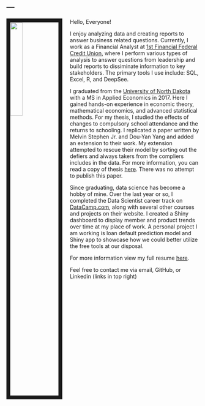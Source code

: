 ---
---

<img src="Headshot.jpg" style="width:25%; border:10px solid; margin-right: 20px" align="left">

Hello, Everyone!

I enjoy analyzing data and creating reports to answer business related questions. Currently, I work as a Financial Analyst at [1st Financial Federal Credit Union](https://www.1stfinancialfcu.org/), where I perform various types of analysis to answer questions from leadership and build reports to dissiminate information to key stakeholders. The primary tools I use include: SQL, Excel, R, and DeepSee.

I graduated from the [University of North Dakota](https://und.edu/programs/applied-economics-ms/index.html) with a MS in Applied Economics in 2017. Here I gained hands-on experience in economic theory, mathematical economics, and advanced statistical methods. For my thesis, I studied the effects of changes to compulsory school attendance and the returns to schooling. I replicated a paper written by Melvin Stephen Jr. and Dou-Yan Yang and added an extension to their work. My extension attempted to rescue their model by sorting out the defiers and always takers from the compliers includes in the data. For more information, you can read a copy of thesis [here](Thesis.pdf). There was no attempt to publish this paper.

Since graduating, data science has become a hobby of mine. Over the last year or so, I completed the Data Scientist career track on [DataCamp.com](https://www.datacamp.com/), along with several other courses and projects on their website. I created a Shiny dashboard to display member and product trends over time at my place of work. A personal project I am working is loan default prediction model and Shiny app to showcase how we could better utilize the free tools at our disposal.

For more information view my full resume [here](Resume.pdf).

Feel free to contact me via email, GitHub, or Linkedin (links in top right)